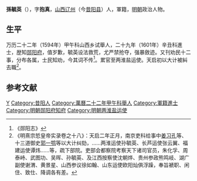 '''孫毓英'''（{{bd|？||？|catIdx=}}），字'''抱真'''，[[山西|山西]][[辽州|辽州]]（今[[昔阳县|昔阳县]]）人，軍籍，[[明朝|明朝]]政治人物。

== 生平 ==
万历二十二年（1594年）甲午科山西乡试舉人，二十九年（1601年）辛丑科進士，歴知[[郧阳府|郧阳府]]，值岁歉，毓英设法救荒，尤严禁抢夺，强暴斂迹。又刊劝民十二事，分布各属，士民知劝，今其词不传<ref>《郧阳志》</ref>。累官至两淮盐运使。天启初以大计被糾去職<ref>《明熹宗悊皇帝实录卷之十八》：天启二年正月，南京吏科给事中[[姜习孔|姜习孔]]等、十三道御史[[郭一鹗|郭一鹗]]等以大计纠劾，……两淮运使孙毓英、长芦运使张云翼、福建运使谭炜……等，疏下部院。吏部会都察院考察天下诸司官员，朱化孚、周泰峙、武图功、吴晖、孙毓英、及江西按察使沈朝烨、贵州参政熊鸣岐、湖广副使谢渭、黄景星、山西参议徐如翰、山东运使欧阳灿俱浮躁，奉旨褫职、闲住、致仕、降调各有差。</ref>。

==参考文献==
{{reflist}}

{{萬曆二十九年辛丑科殿試金榜}}

{{Authority control}}

{{DEFAULTSORT:}}
[[Category:孫姓|Y]]
[[Category:昔阳人|Category:昔阳人]]
[[Category:萬曆二十二年甲午科舉人|Category:萬曆二十二年甲午科舉人]]
[[Category:軍籍進士|Category:軍籍進士]]
[[Category:明朝郧阳府知府|Category:明朝郧阳府知府]]
[[Category:明朝两淮盐运使|Category:明朝两淮盐运使]]